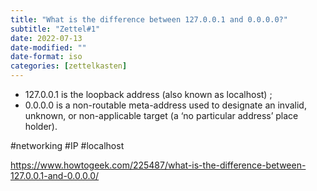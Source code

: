 ```yaml
---
title: "What is the difference between 127.0.0.1 and 0.0.0.0?"
subtitle: "Zettel#1"
date: 2022-07-13
date-modified: ""
date-format: iso
categories: [zettelkasten]
---
```

* 127.0.0.1 is the loopback address (also known as localhost) ;
* 0.0.0.0 is a non-routable meta-address used to designate an invalid, unknown, or non-applicable target (a ‘no particular address’ place holder).

#networking #IP #localhost

<https://www.howtogeek.com/225487/what-is-the-difference-between-127.0.0.1-and-0.0.0.0/>
